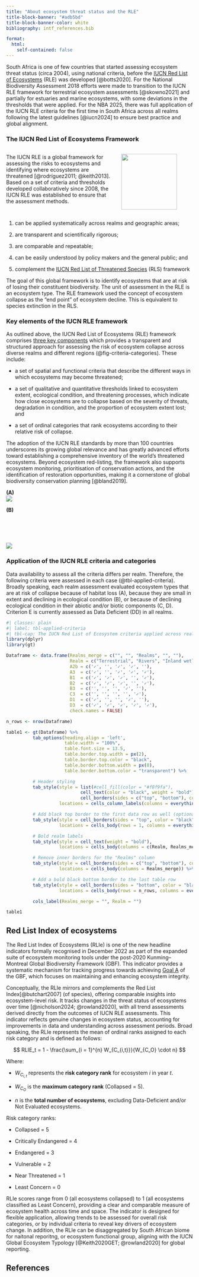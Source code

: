 ```yaml
---
title: "About ecosystem threat status and the RLE"
title-block-banner: "#adb5bd"
title-block-banner-color: white
bibliography: intf_references.bib

format:
  html:
    self-contained: false
---
```


South Africa is one of few countries that started assessing ecosystem threat status (circa 2004), using national criteria, before the [IUCN Red List of Ecosystems](https://iucnrle.org/){target="blank"} (RLE) was developed [@botts2020]. For the National Biodiversity Assessment 2018 efforts were made to transition to the IUCN RLE framework for terrestrial ecosystem assessments [@skowno2021] and partially for estuaries and marine ecosystems, with some deviations in the thresholds that were applied. For the NBA 2025, there was full application of the IUCN RLE criteria for the first time in South Africa across all realms following the latest guidelines [@iucn2024] to ensure best practice and global alignment.

### The IUCN Red List of Ecosystems Framework

::: {.columns}
::: {.column width="60%"}
The IUCN RLE is a global framework for assessing the risks to ecosystems and identifying where ecosystems are threatened [@rodríguez2011; @keith2013]. Based on a set of criteria and thresholds developed collaboratively since 2008, the IUCN RLE was established to ensure that the assessment methods.
:::

::: {.column width="40%"}
![](imgs/RLE%20logo%20new.png){width=150px}
:::
:::


1.  can be applied systematically across realms and geographic areas;

2.  are transparent and scientifically rigorous;

3.  are comparable and repeatable;

4.  can be easily understood by policy makers and the general public; and

5.  complement the [IUCN Red List of Threatened Species](https://www.iucnredlist.org/) (RLS) framework

The goal of this global framework is to identify ecosystems that are at risk of losing their constituent biodiversity. The unit of assessment in the RLE is an ecosystem type. The RLE framework used the concept of ecosystem collapse as the “end point” of ecosystem decline. This is equivalent to species extinction in the RLS.

### Key elements of the IUCN RLE framework

As outlined above, the IUCN Red List of Ecosystems (RLE) framework comprises [three key components](https://iucnrle.org/documents_and_publications){target="blank"} which provides a transparent and structured approach for assessing the risk of ecosystem collapse across diverse realms and different regions (@fig-criteria-categories). These include:

-   a set of spatial and functional criteria that describe the different ways in which ecosystems may become threatened;

-   a set of qualitative and quantitative thresholds linked to ecosystem extent, ecological condition, and threatening processes, which indicate how close ecosystems are to collapse based on the severity of threats, degradation in condition, and the proportion of ecosystem extent lost; and

-   a set of ordinal categories that rank ecosystems according to their relative risk of collapse.

The adoption of the IUCN RLE standards by more than 100 countries underscores its growing global relevance and has greatly advanced efforts toward establishing a comprehensive inventory of the world’s threatened ecosystems. Beyond ecosystem red-listing, the framework also supports ecosystem monitoring, prioritisation of conservation actions, and the identification of restoration opportunities, making it a cornerstone of global biodiversity conservation planning [@bland2019].

::::::: {#fig-criteria-categories fig-cap="The five IUCN Red List of Ecosystems criteria represent different symptoms of ecosystem decline and pathways to collapse (A)[@valderrabano2021using] and ordinal categories (B)[@iucn2024]."}
:::::: {.col width="100%"}
::::: {layout-ncol="2"}
::: left
**(A)**\
![](imgs/rle-restoration-graphic.png){style="display: block; margin: auto;"}
:::

::: right
**(B)**\
![](imgs/categories.png){style="display: block; margin-top: 80px; margin-left: auto; margin-right: auto;"}
:::
:::::
::::::
:::::::

### Application of the IUCN RLE criteria and categories

Data availability to assess all the criteria differs per realm. Therefore, the following criteria were assessed in each case (@tbl-applied-criteria). Broadly speaking, each realm assessment evaluated ecosystem types that are at risk of collapse because of habitat loss (A), because they are small in extent and declining in ecological condition (B), or because of declining ecological condition in their abiotic and/or biotic components (C, D). Criterion E is currently assessed as Data Deficient (DD) in all realms.

```r
#| classes: plain
#| label: tbl-applied-criteria
#| tbl-cap: The IUCN Red List of Ecosystem criteria applied across realms in South Africa
library(dplyr)
library(gt)

Dataframe <- data.frame(Realms_merge = c("", "", "Realms", "", ""),
                        Realm = c("Terrestrial", "Rivers", "Inland wetlands", "Estuaries", "Marine"),
                        A2b = c('✓', '', '✓', '✓', ''),
                        A3  = c('✓', '', '✓', '✓', '✓'),
                        B1  = c('✓', '✓', '✓', '', '✓'),
                        B2  = c('✓', '✓', '✓', '', '✓'),
                        B3  = c('', '', '', '✓', ''),
                        C3  = c('', '', '', '', '✓'),
                        D1  = c('✓', '', '', '✓', ''),
                        D3  = c('✓', '✓', '✓', '✓', '✓'),
                        check.names = FALSE)

n_rows <- nrow(Dataframe)

table1 <- gt(Dataframe) %>%
          tab_options(heading.align = 'left',
                      table.width = "100%",
                      table.font.size = 13.5,
                      table.border.top.width = px(2),
                      table.border.top.color = "black",
                      table.border.bottom.width = px(0),
                      table.border.bottom.color = "transparent") %>%

          # Header styling
          tab_style(style = list(#cell_fill(color = "#f8f9fa"),
                            cell_text(color = "black", weight = "bold"),
                            cell_borders(sides = c("top", "bottom"), color = "black", weight = px(2))),
                    locations = cells_column_labels(columns = everything())) %>%

          # Add black top border to the first data row as well (optional)
          tab_style(style = cell_borders(sides = "top", color = "black", weight = px(2)),
                    locations = cells_body(rows = 1, columns = everything())) %>%

          # Bold realm labels
          tab_style(style = cell_text(weight = "bold"),
                    locations = cells_body(columns = c(Realm, Realms_merge))) %>%

          # Remove inner borders for the "Realms" column
          tab_style(style = cell_borders(sides = c("top", "bottom"), color = "white", weight = px(0)),
                    locations = cells_body(columns = Realms_merge)) %>%

          # Add a bold black bottom border to the last table row
          tab_style(style = cell_borders(sides = "bottom", color = "black", weight = px(2)),
                    locations = cells_body(rows = n_rows, columns = everything())) %>%

          cols_label(Realms_merge = "", Realm = "")

table1

```

## Red List Index of ecosystems

The Red List Index of Ecosystems (RLIe) is one of the new headline indicators formally recognised in December 2022 as part of the expanded suite of ecosystem monitoring tools under the post-2020 Kunming–Montreal Global Biodiversity Framework (GBF). This indicator provides a systematic mechanism for tracking progress towards achieving [Goal A](https://www.gbf-indicators.org/) of the GBF, which focuses on maintaining and enhancing ecosystem integrity.

Conceptually, the RLIe mirrors and complements the Red List Index[@butchart2007] (of species), offering comparable insights into ecosystem-level risk. It tracks changes in the threat status of ecosystems over time [@nicholson2024; @rowland2020], with all trend assessments derived directly from the outcomes of IUCN RLE assessments. This indicator reflects genuine changes in ecosystem status, accounting for improvements in data and understanding across assessment periods. Broad speaking, the RLIe represents the mean of ordinal ranks assigned to each risk category and is defined as follows:

::: {#eq-rlie .equation}
$$
RLIE_t = 1 - \frac{\sum_{i = 1}^{n} W_{C_{i,t}}}{W_{C_O} \cdot n}
$$
:::

Where:

-   $W_{C_{i,t}}$ represents the **risk category rank** for ecosystem $i$ in year $t$.

-   $W_{C_O}$ is the **maximum category rank** (Collapsed = 5).

-   $n$ is the **total number of ecosystems**, excluding Data-Deficient and/or Not Evaluated ecosystems.

Risk category ranks:

-   Collapsed = 5

-   Critically Endangered = 4

-   Endangered = 3

-   Vulnerable = 2

-   Near Threatened = 1

-   Least Concern = 0

RLIe scores range from 0 (all ecosystems collapsed) to 1 (all ecosystems classified as Least Concern), providing a clear and comparable measure of ecosystem health across time and space. The indicator is designed for flexible application, allowing trends to be assessed for overall risk categories, or by individual criteria to reveal key drivers of ecosystem change. In addition, the RLIe can be disaggregated by South African biome for naitonal reporitng, or ecosystem functional group, aligning with the IUCN Global Ecosystem Typology [@Keith2020GET; @rowland2020] for global reporting.

## References

::: {#refs}
:::
